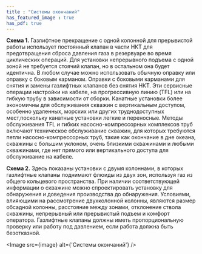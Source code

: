 ```yaml
---
title : "Системы окончаний"
has_featured_image : true
has_pdf: true
---
```


**Схема 1.** Газлифтное прекращение с одной колонной для прерывистой работы использует постоянный клапан в части НКТ для предотвращения сброса давления газа в резервуаре во время циклических операций. Для установки непрерывного подъема с одной зоной не требуется стоячий клапан, но в остальном она будет идентична. В любом случае можно использовать обычную оправку или оправку с боковым карманом. Оправки с боковыми карманами для снятия и замены газлифтных клапанов без снятия НКТ. Эти сервисные операции настройки на кабеле, на прогрессивную линию (TFL) или на гибкую трубу в зависимости от сборки. Канатные установки более экономичны для обслуживания скважин с вертикальным доступом, особенно удаленных, морских или других труднодоступных мест,поскольку канатные установки легкие и переносные. Методы обслуживания TFL и гибких насосно-компрессорных комплексов труб включают техническое обслуживание скважин, для которых требуются петли насосно-компрессорных труб, такие как окончание в дне океана, скважины с большим уклоном, очень близкими скважинами и любыми скважинами, где нет прямого или вертикального доступа для обслуживание на кабеле.

**Схема 2.** Здесь показаны установки с двумя колоннами, в которых газлифтные клапаны поднимают флюиды из двух зон, используя газ из общего кольцевого пространства. При наличии соответствующей информации о скважине можно спроектировать установку для обнаружения и доведения производства до обнаружения. Условиями, влияющими на рассмотрение двухколонной колонны, являются размер обсадной колонны, расстояние между зонами, отклонение ствола скважины, непрерывный или прерывистый подъем и комфорт оператора. Газлифтные клапаны должны иметь пропорциональную проверку или работу под давлением, если работа должна быть безотказной.


<Image src={image} alt={'Системы окончаний'} />